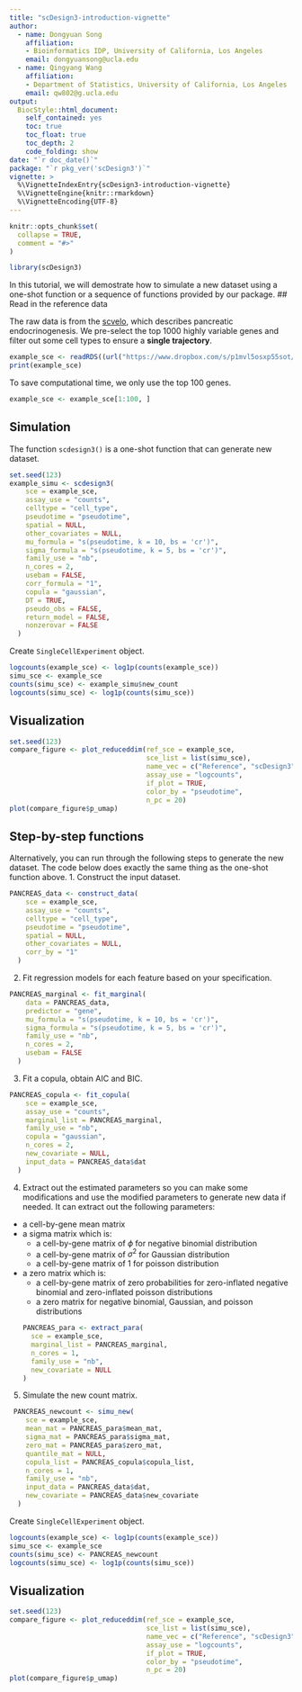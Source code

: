 ```yaml
---
title: "scDesign3-introduction-vignette"
author: 
  - name: Dongyuan Song
    affiliation:
    - Bioinformatics IDP, University of California, Los Angeles
    email: dongyuansong@ucla.edu
  - name: Qingyang Wang
    affiliation:
    - Department of Statistics, University of California, Los Angeles
    email: qw802@g.ucla.edu
output: 
  BiocStyle::html_document:
    self_contained: yes
    toc: true
    toc_float: true
    toc_depth: 2
    code_folding: show
date: "`r doc_date()`"
package: "`r pkg_ver('scDesign3')`"
vignette: >
  %\VignetteIndexEntry{scDesign3-introduction-vignette}
  %\VignetteEngine{knitr::rmarkdown}
  %\VignetteEncoding{UTF-8}
---
```


```r
knitr::opts_chunk$set(
  collapse = TRUE,
  comment = "#>"
)
```

```r
library(scDesign3)
```

In this tutorial, we will demostrate how to simulate a new dataset using a one-shot function or a sequence of functions provided by our package.
## Read in the reference data

The raw data is from the [scvelo](https://scvelo.readthedocs.io/scvelo.datasets.pancreas/), which describes pancreatic endocrinogenesis. We pre-select the top 1000 highly variable genes and filter out some cell types to ensure a **single trajectory**.

```r
example_sce <- readRDS((url("https://www.dropbox.com/s/p1mvl5osxp55sot/PANCREAS_sce.rds?raw=1")))
print(example_sce)
```
To save computational time, we only use the top 100 genes.
```r
example_sce <- example_sce[1:100, ]
```

## Simulation
The function `scdesign3()` is a one-shot function that can generate new dataset.
```r
set.seed(123)
example_simu <- scdesign3(
    sce = example_sce,
    assay_use = "counts",
    celltype = "cell_type",
    pseudotime = "pseudotime",
    spatial = NULL,
    other_covariates = NULL,
    mu_formula = "s(pseudotime, k = 10, bs = 'cr')",
    sigma_formula = "s(pseudotime, k = 5, bs = 'cr')",
    family_use = "nb",
    n_cores = 2,
    usebam = FALSE,
    corr_formula = "1",
    copula = "gaussian",
    DT = TRUE,
    pseudo_obs = FALSE,
    return_model = FALSE,
    nonzerovar = FALSE
  )
```
Create `SingleCellExperiment` object.
```r
logcounts(example_sce) <- log1p(counts(example_sce))
simu_sce <- example_sce
counts(simu_sce) <- example_simu$new_count
logcounts(simu_sce) <- log1p(counts(simu_sce))
```

## Visualization
```r
set.seed(123)
compare_figure <- plot_reduceddim(ref_sce = example_sce, 
                                  sce_list = list(simu_sce), 
                                  name_vec = c("Reference", "scDesign3"),
                                  assay_use = "logcounts", 
                                  if_plot = TRUE, 
                                  color_by = "pseudotime", 
                                  n_pc = 20)
plot(compare_figure$p_umap)
```



## Step-by-step functions
Alternatively, you can run through the following steps to generate the new dataset. The code below does exactly the same thing as the one-shot function above.
1. Construct the input dataset.
```r
PANCREAS_data <- construct_data(
    sce = example_sce,
    assay_use = "counts",
    celltype = "cell_type",
    pseudotime = "pseudotime",
    spatial = NULL,
    other_covariates = NULL,
    corr_by = "1"
  )
```
2. Fit regression models for each feature based on your specification.
```r
PANCREAS_marginal <- fit_marginal(
    data = PANCREAS_data,
    predictor = "gene",
    mu_formula = "s(pseudotime, k = 10, bs = 'cr')",
    sigma_formula = "s(pseudotime, k = 5, bs = 'cr')",
    family_use = "nb",
    n_cores = 2,
    usebam = FALSE
  )
```
3. Fit a copula, obtain AIC and BIC.
```r
PANCREAS_copula <- fit_copula(
    sce = example_sce,
    assay_use = "counts",
    marginal_list = PANCREAS_marginal,
    family_use = "nb",
    copula = "gaussian",
    n_cores = 2,
    new_covariate = NULL,
    input_data = PANCREAS_data$dat
  )
```
4. Extract out the estimated parameters so you can make some modifications and use the modified parameters to generate new data if needed. It can extract out the following parameters:

* a cell-by-gene mean matrix
* a sigma matrix which is:
  + a cell-by-gene matrix of $\phi$ for negative binomial distribution
  + a cell-by-gene matrix of $\sigma^2$ for Gaussian distribution
  + a cell-by-gene matrix of 1 for poisson distribution
* a zero matrix which is:
  + a cell-by-gene matrix of zero probabilities for zero-inflated negative binomial and zero-inflated poisson distributions
  + a zero matrix for negative binomial, Gaussian, and poisson distributions
```r
PANCREAS_para <- extract_para(
    sce = example_sce,
    marginal_list = PANCREAS_marginal,
    n_cores = 1,
    family_use = "nb",
    new_covariate = NULL
  )
```
5. Simulate the new count matrix.
```r
 PANCREAS_newcount <- simu_new(
    sce = example_sce,
    mean_mat = PANCREAS_para$mean_mat,
    sigma_mat = PANCREAS_para$sigma_mat,
    zero_mat = PANCREAS_para$zero_mat,
    quantile_mat = NULL,
    copula_list = PANCREAS_copula$copula_list,
    n_cores = 1,
    family_use = "nb",
    input_data = PANCREAS_data$dat,
    new_covariate = PANCREAS_data$new_covariate
  )
```
Create `SingleCellExperiment` object.
```r
logcounts(example_sce) <- log1p(counts(example_sce))
simu_sce <- example_sce
counts(simu_sce) <- PANCREAS_newcount
logcounts(simu_sce) <- log1p(counts(simu_sce))
```

## Visualization
```r
set.seed(123)
compare_figure <- plot_reduceddim(ref_sce = example_sce, 
                                  sce_list = list(simu_sce), 
                                  name_vec = c("Reference", "scDesign3"),
                                  assay_use = "logcounts", 
                                  if_plot = TRUE, 
                                  color_by = "pseudotime", 
                                  n_pc = 20)
plot(compare_figure$p_umap)
```
